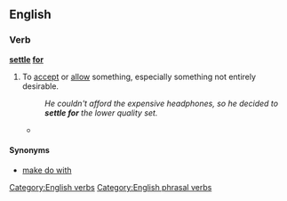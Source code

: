 ==English==

===Verb===
'''[[settle]] [[for]]'''
# {{idiomatic}} To [[accept]] or [[allow]] something, especially something not entirely desirable.
#:''He couldn't afford the expensive headphones, so he decided to '''settle for''' the lower quality set.''
#* {{quote-news
|year=2011
|date=June 4
|author=Phil McNulty
|title=England   2 - 2   Switzerland
|work=BBC
|url=http://news.bbc.co.uk/sport2/hi/football/13553428.stm
|page=
|passage=As the game entered three minutes of stoppage time, both sides almost snatched the win. Substitute Admir Mehmedi was inches away with Hart beaten and Stewart Downing, on for Walcott, shot weakly into the side-netting with the last kick of the game as England had to '''settle for''' a point.}}

====Synonyms====
* [[make do with]]

[[Category:English verbs]]
[[Category:English phrasal verbs]]